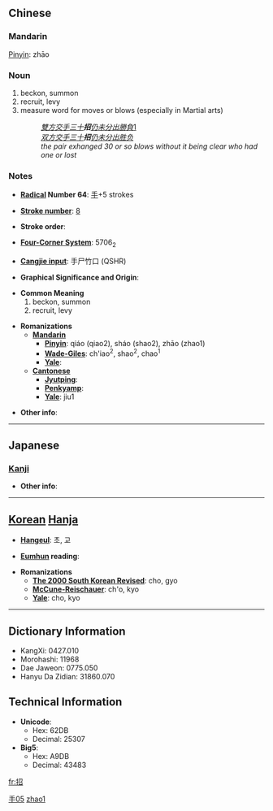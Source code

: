 {{zh-hanzi|{{zh-lookup|招}}}}
==Chinese==
===Mandarin===
[[Pinyin]]: zhāo
===Noun===
# beckon, summon
# recruit, levy
# measure word for moves or blows (especially in Martial arts)
#: ''[[雙方]][[交]][[手]][[三]][[十]]'''招'''[[仍]][[未]][[分]][[出]][[勝]][[負]]''[http://140.111.34.46/cgi-bin/dict/GetContent.cgi?Database=dict&DocNum=106956&GraphicWord=yes&QueryString=招]
#: ''[[双方]][[交]][[手]][[三]][[十]]'''招'''[[仍]][[未]][[分]][[出]][[胜]][[负]]''
#: ''the pair exhanged 30 or so blows without it being clear who had one or lost''

===Notes===

* '''[[Wiktionary:Chinese radical index| Radical]] Number 64''': [[Wiktionary:Chinese radical index 手|手]]+5 strokes

* '''[[Wiktionary:Chinese total strokes index|Stroke number]]''': [[Wiktionary:Chinese total strokes index 8|8]]

* '''Stroke order''': 

* '''[[Wiktionary:Chinese four corner index|Four-Corner System]]''': 5706<sub>2</sub>

* '''[[Wiktionary:Chinese Cangjie index|Cangjie input]]''': 手尸竹口 (QSHR)

* '''Graphical Significance and Origin''': 

* '''Common Meaning'''
*#beckon, summon
*# recruit, levy

* '''Romanizations'''
** '''[[Mandarin]]'''
*** '''[[Pinyin]]''': qiáo (qiao2), sháo (shao2), zhāo (zhao1)
*** '''[[Wade-Giles]]''': ch'iao<sup>2</sup>, shao<sup>2</sup>, chao<sup>1</sup>
*** '''[[Yale]]''': 
** '''[[Cantonese]]'''
*** '''[[Jyutping]]''':
*** '''[[Penkyamp]]''': 
*** '''[[Yale]]''': jiu1

* '''Other info''': 

[[Category:zh-tw:Martial arts|手05]]
[[Category:zh-cn:Martial arts|zhao1]]

----

==Japanese==
===[[Kanji]]===
{{kanji|on readings=[[しょう]] (shō), [[きょう]] (kyō)
|kun readings=[[まねく]] (maneku), [[まねき]] (maneki)
}}

* '''Other info''':  

----

== [[Korean]] [[Hanja]] ==

* '''[[Hangeul]]''': 초, 교

* '''[[Eumhun]] reading''': 

* '''Romanizations'''
** '''[[The 2000 South Korean Revised Romanization|The 2000 South Korean Revised]]''': cho, gyo
** '''[[McCune-Reischauer]]''': ch'o, kyo
** '''[[Yale]]''': cho, kyo

----

== Dictionary Information ==

* KangXi: 0427.010
* Morohashi: 11968
* Dae Jaweon: 0775.050
* Hanyu Da Zidian: 31860.070

== Technical Information ==

* '''Unicode''':
** Hex: 62DB
** Decimal: 25307
* '''Big5''':
** Hex: A9DB
** Decimal: 43483

[[fr:招]]